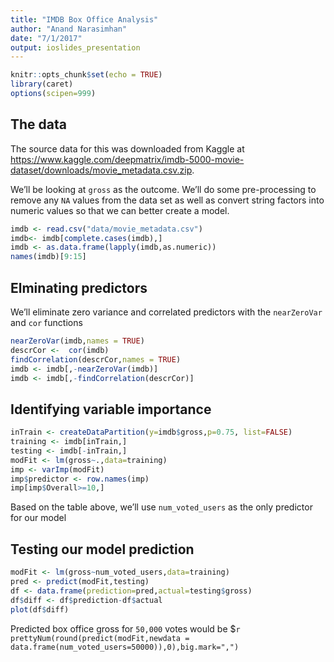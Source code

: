 ```yaml
---
title: "IMDB Box Office Analysis"
author: "Anand Narasimhan"
date: "7/1/2017"
output: ioslides_presentation
---
```


```r
knitr::opts_chunk$set(echo = TRUE)
library(caret)
options(scipen=999)
```

## The data

The source data for this was downloaded from Kaggle at <https://www.kaggle.com/deepmatrix/imdb-5000-movie-dataset/downloads/movie_metadata.csv.zip>.

We'll be looking at `gross` as the outcome. We'll do some pre-processing to remove any `NA` values from the data set as well as convert string factors into numeric values so that we can better create a model.

```r

imdb <- read.csv("data/movie_metadata.csv")
imdb<- imdb[complete.cases(imdb),]
imdb <- as.data.frame(lapply(imdb,as.numeric))
names(imdb)[9:15]
```

## Elminating predictors

We'll eliminate zero variance and correlated predictors with the `nearZeroVar` and `cor` functions

```r
nearZeroVar(imdb,names = TRUE)
descrCor <-  cor(imdb)
findCorrelation(descrCor,names = TRUE)
imdb <- imdb[,-nearZeroVar(imdb)]
imdb <- imdb[,-findCorrelation(descrCor)]
```

## Identifying variable importance

```r
inTrain <- createDataPartition(y=imdb$gross,p=0.75, list=FALSE)
training <- imdb[inTrain,]
testing <- imdb[-inTrain,]
modFit <- lm(gross~.,data=training)
imp <- varImp(modFit)
imp$predictor <- row.names(imp)
imp[imp$Overall>=10,]
```

Based on the table above, we'll use `num_voted_users` as the only predictor for our model

## Testing our model prediction

```r
modFit <- lm(gross~num_voted_users,data=training)
pred <- predict(modFit,testing)
df <- data.frame(prediction=pred,actual=testing$gross)
df$diff <- df$prediction-df$actual
plot(df$diff)
```

Predicted box office gross for `50,000` votes would be $`r prettyNum(round(predict(modFit,newdata = data.frame(num_voted_users=50000)),0),big.mark=",")`
